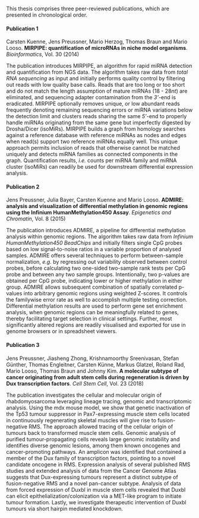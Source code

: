 This thesis comprises three peer-reviewed publications, which are presented in chronological order.

#### Publication 1 {-}

Carsten Kuenne, Jens Preussner, Mario Herzog, Thomas Braun and Mario Looso. **MIRPIPE: quantification of microRNAs in niche model organisms**. *Bioinformatics*, Vol. 30 (2014)

The publication introduces MIRPIPE, an algorithm for rapid miRNA detection and quantification from NGS data. The algorithm takes raw data from *total RNA sequencing* as input and initially performs quality control by filtering out reads with low quality base calls. Reads that are too long or too short and do not match the length assumption of mature miRNAs (18 - 28*nt*) are eliminated, and sequencing adapter contamination from the *3'*-end is eradicated. MIRPIPE optionally removes unique, or low abundant reads frequently denoting remaining sequencing errors or miRNA variations below the detection limit and clusters reads sharing the same *5'*-end to properly handle miRNAs originating from the same gene but imperfectly digested by Drosha/Dicer (isoMiRs). MIRPIPE builds a graph from homology searches against a reference database with reference miRNAs as nodes and edges when read(s) support two reference miRNAs equally well. This unique approach permits inclusion of reads that otherwise cannot be matched uniquely and detects miRNA families as connected components in the graph. Quantification results, *i.e.* counts per miRNA family and miRNA cluster (isoMiRs) can readily be used for downstream differential expression analysis.

#### Publication 2 {-}

Jens Preussner, Julia Bayer, Carsten Kuenne and Mario Looso. **ADMIRE: analysis and visualization of differential methylation in genomic regions using the Infinium HumanMethylation450 Assay**. *Epigenetics and Chromatin*, Vol. 8 (2015)

The publication introduces ADMIRE, a pipeline for differential methylation analysis within genomic regions. The algorithm takes raw data from *Infinium HumanMethylation450 BeadChips* and initially filters single CpG probes based on low signal-to-noise ratios in a variable proportion of analysed samples. ADMIRE offers several techniques to perform between-sample normalization, *e.g.* by regressing out variability observed between control probes, before calculating two one-sided two-sample rank tests per CpG probe and between any two sample groups. Intentionally, two p-values are obtained per CpG probe, indicating lower or higher methylation in either group. ADMIRE allows subsequent combination of spatially correlated p-values into arbitrary genomic regions using weighted Z-scores. It controls the familywise error rate as well to accomplish multiple testing correction. Differential methylation results are used to perform gene set enrichment analysis, when genomic regions can be meaningfully related to genes, thereby facilitating target selection in clinical settings. Further, most significantly altered regions are readily visualised and exported for use in genome browsers or in spreadsheet viewers.

#### Publication 3 {-}

Jens Preussner, Jiasheng Zhong, Krishnamoorthy Sreenivasan, Stefan Günther, Thomas Engleitner, Carsten Künne, Markus Glatzel, Roland Rad, Mario Looso, Thomas Braun and Johnny Kim. **A molecular subtype of cancer originating from adult stem cells during regeneration is driven by Dux transcription factors**. *Cell Stem Cell*, Vol. 23 (2018)

The publication investigates the cellular and molecular origin of rhabdomyosarcoma leveraging lineage tracing, genomic and transcriptomic analysis. Using the mdx mouse model, we show that genetic inactivation of the Tp53 tumour suppressor in Pax7-expressing muscle stem cells located in continuously regenerating skeletal muscles will give rise to fusion-negative RMS. The approach allowed tracing of the cellular origin of tumours back to transformed muscle stem cells. Genomic analysis of purified tumour-propagating cells reveals large genomic instability and identifies diverse genomic lesions, among them known oncogenes and cancer-promoting pathways. An amplicon was identified that contained a member of the Dux family of transcription factors, pointing to a novel candidate oncogene in RMS. Expression analysis of several published RMS studies and extended analysis of data from the Cancer Genome Atlas suggests that Dux-expressing tumours represent a distinct subtype of fusion-negative RMS and a novel pan-cancer subtype. Analysis of data from forced expression of Duxbl in muscle stem cells revealed that Duxbl can elicit epithelialization/colonization via a MET-like program to initiate tumour formation. Lastly, we investigate therapeutic intervention of Duxbl tumours via short hairpin mediated knockdown. 
